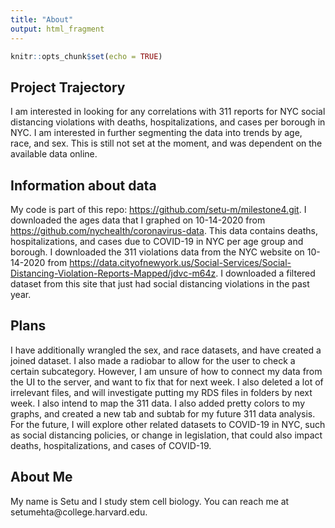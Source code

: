 ```yaml
---
title: "About"
output: html_fragment
---
```


```r
knitr::opts_chunk$set(echo = TRUE)
```

## Project Trajectory
I am interested in looking for any correlations with 311 reports for NYC social distancing violations with deaths, hospitalizations, and cases per borough in NYC. I am interested in further segmenting the data into trends by age, race, and sex. This is still not set at the moment, and was dependent on the available data online.


## Information about data
My code is part of this repo: <https://github.com/setu-m/milestone4.git>.
I downloaded the ages data that I graphed on 10-14-2020 from <https://github.com/nychealth/coronavirus-data>. This data contains deaths, hospitalizations, and cases due to COVID-19 in NYC per age group and borough. I downloaded the 311 violations data from the NYC website on 10-14-2020 from <https://data.cityofnewyork.us/Social-Services/Social-Distancing-Violation-Reports-Mapped/jdvc-m64z>. I downloaded a filtered dataset from this site that just had social distancing violations in the past year.  

## Plans
I have additionally wrangled the sex, and race datasets, and have created a joined dataset. I also made a radiobar to allow for the user to check a certain subcategory. However, I am unsure of how to connect my data from the UI to the server, and want to fix that for next week. I also deleted a lot of irrelevant files, and will investigate putting my RDS files in folders by next week. I also intend to map the 311 data. I also added pretty colors to my graphs, and created a new tab and subtab for my future 311 data analysis. For the future, I will explore other related datasets to COVID-19 in NYC, such as social distancing policies, or change in legislation, that could also impact deaths, hospitalizations, and cases of COVID-19. 

## About Me
My name is Setu and I study stem cell biology. You can reach me at setumehta@college.harvard.edu.